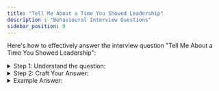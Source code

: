 ```yaml
---
title: "Tell Me About a Time You Showed Leadership"
description : "Behavioural Interview Questions"
sidebar_position: 9
---
```


Here's how to effectively answer the interview question "Tell Me About a Time You Showed Leadership":

<details>
<summary>Step 1: Understand the question:</summary>
- Do your research: Thoroughly analyze the job description, company website, and any available information about the company culture and challenges. Understanding their needs will allow you to tailor your answer accordingly.
- Identify key requirements: Pinpoint the most crucial skills, qualifications, and experiences they're seeking. This becomes your roadmap for highlighting your relevant strengths.
- Think about what sets you apart: Consider your unique skills, achievements, and experiences that no other candidate can offer. This is your chance to shine!
</details>

<details>
<summary>Step 2: Craft Your Answer:</summary>
- Start with a strong hook: Briefly introduce the situation and grab the interviewer's attention.
- Describe the context: Set the stage by providing relevant details about the situation and your role.
- Highlight your leadership: Explain the specific actions you took to demonstrate leadership, focusing on:
- Initiative: How did you identify a problem or opportunity?
- Decision-making: How did you analyze the situation and make a choice?
- Influence and motivation: How did you inspire or guide others?
- Problem-solving: How did you implement your plan and overcome challenges?
- Quantify your impact: Use numbers and metrics whenever possible to showcase the positive outcome of your leadership.
- End with a takeaway: Briefly summarize what you learned or gained from the experience.
</details>

<details>
<summary>Example Answer:</summary>
- "In my previous role as a project manager, I was responsible for leading a team of 10 people on a critical project. We were tasked with developing a new product for our company, and I was in charge of overseeing the entire process from start to finish.
- I took the initiative to create a detailed project plan, outlining all the tasks and deadlines. I also assigned specific roles and responsibilities to each team member, ensuring everyone was clear on their objectives.
- Throughout the project, I regularly checked in with the team to monitor progress and address any issues. I also held weekly meetings to discuss our progress and brainstorm solutions to any challenges.
- As a result of my leadership, we were able to successfully launch the product on time and within budget. The product was well-received by customers and generated significant revenue for the company.
</details>
